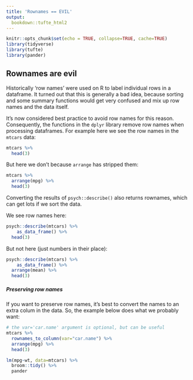 ```yaml
---
title: 'Rownames == EVIL'
output:
  bookdown::tufte_html2
---
```



```r
knitr::opts_chunk$set(echo = TRUE, collapse=TRUE, cache=TRUE)
library(tidyverse)
library(tufte)
library(pander)
```


## Rownames are evil {- #rownames}


Historically 'row names' were used on R to label individual rows in a dataframe. It turned out that this is generally a bad idea, because sorting and some summary functions would get very confused and mix up row names and the data itself.

It's now considered best practice to avoid row names for this reason.  Consequently, the functions in the `dplyr` library remove row names when processing dataframes.  For example here we see the row names in the `mtcars` data:

```r
mtcars %>%
  head(3)
```

But here we don't because `arrange` has stripped them:

```r
mtcars %>%
  arrange(mpg) %>%
  head(3)
```

Converting the results of `psych::describe()` also returns rownames, which can get lots if we sort the data.

We see row names here:

```r
psych::describe(mtcars) %>%
	as_data_frame() %>% 
  head(3)
```

But not here (just numbers in their place):

```r
psych::describe(mtcars) %>%
	as_data_frame() %>% 
  arrange(mean) %>% 
  head(3)
```


##### Preserving row names {-}


If you want to preserve row names, it's best to convert the names to an extra colum in the data. So, the example below does what we probably want:

```r
# the var='car.name' argument is optional, but can be useful
mtcars %>%
  rownames_to_column(var="car.name") %>%
  arrange(mpg) %>%
  head(3)
```


<!-- TODO ADD THIS BACK WHEN THIS BUG FIXED: https://github.com/tidyverse/broom/issues/231 -->

<!-- Another good way of preserving row names when converting R objects to dataframes is to use the `broom` library. Its `tidy()` function often does something sensible to convert an object to a dataframe, and has other benefits too, like extracting the relevant parts of the output, and naming columns consistently. -->

<!-- Some example of `broom` in action: -->

<!-- ```{r} -->
<!-- psych::describe(mtcars, fast=T) %>% as_data_frame() -->
<!--   broom::tidy() %>%  -->
<!--   pander -->



<!--   select(column, mean, sd, n) %>%  -->
<!--   head(3) %>%  -->
<!--   pander -->


<!-- ``` -->



```r
lm(mpg~wt, data=mtcars) %>% 
  broom::tidy() %>% 
  pander
```



